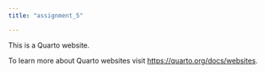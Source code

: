 ```yaml
---
title: "assignment_5"

---
```


This is a Quarto website.

To learn more about Quarto websites visit <https://quarto.org/docs/websites>.
